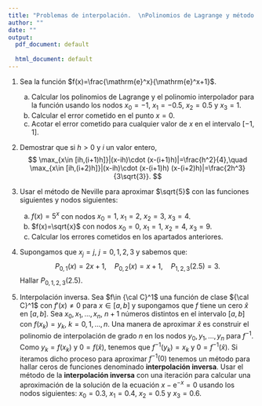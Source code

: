 ```yaml
---
title: "Problemas de interpolación.  \nPolinomios de Lagrange y método de Neville."
author: ""
date: ""
output:
  pdf_document: default
              
  html_document: default
---
```


(@) Sea la función $f(x)=\frac{\mathrm{e}^x}{\mathrm{e}^x+1}$.
    a. Calcular los polinomios de Lagrange y el polinomio interpolador para la función  usando los nodos $x_0=-1$, $x_1=-0.5$, $x_2=0.5$ y $x_3=1$. 
    a. Calcular el error cometido en el punto $x=0$. 
    a. Acotar el error cometido para cualquier valor de $x$ en el intervalo $[-1,1]$.
    
(@) Demostrar que si $h>0$ y $i$ un valor entero,
$$
\max_{x\in [ih,(i+1)h]}|(x-ih)\cdot (x-(i+1)h)|=\frac{h^2}{4},\quad \max_{x\in [ih,(i+2)h]}|(x-ih)\cdot (x-(i+1)h) (x-(i+2)h)|=\frac{2h^3}{3\sqrt{3}}.
$$

(@) Usar el método de Neville para aproximar $\sqrt{5}$ con las funciones siguientes y nodos siguientes:
    a. $f(x)=5^x$ con nodos $x_0=1,\ x_1=2,\ x_2=3,\ x_3=4$.
    a. $f(x)=\sqrt{x}$ con nodos $x_0=0,\ x_1=1,\ x_2=4,\ x_3=9$.
    a. Calcular los errores cometidos en los apartados anteriores.
    
(@) Supongamos que $x_j=j$, $j=0,1,2,3$ y sabemos que:
$$
P_{0,1}(x)=2x+1,\quad P_{0,2}(x)=x+1,\quad P_{1,2,3}(2.5)=3.
$$
Hallar $P_{0,1,2,3}(2.5)$.

(@) Interpolación inversa. Sea $f\in {\cal C}^1$ una función de clase ${\cal C}^1$ con $f'(x)\neq 0$ para $x\in [a,b]$ y supongamos que $f$ tiene un cero $\hat{x}$ en $[a,b]$. Sea $x_0,x_1,\ldots,x_n$, $n+1$ números distintos en el intervalo $[a,b]$ con $f(x_k)=y_k$, $k=0,1,\ldots,n$. Una manera de aproximar $\hat{x}$ es construir el polinomio de interpolación de grado $n$ en los nodos $y_0,y_1,\ldots, y_n$ para $f^{-1}$. Como $y_k=f(x_k)$ y $0=f(\hat{x})$, tenemos que $f^{-1}(y_k)=x_k$ y $0=f^{-1}(\hat{x})$. Si iteramos dicho proceso para aproximar $f^{-1}(0)$ tenemos un método para hallar ceros de funciones denominado **interpolación inversa**.
Usar el método de la **interpolación inversa** con una iteración para calcular una aproximación de la solución de la ecuación $x-\mathrm{e}^{-x}=0$ usando los nodos siguientes: $x_0=0.3$, $x_1=0.4$, $x_2=0.5$ y $x_3=0.6$.
